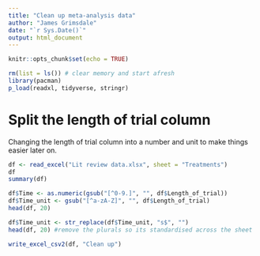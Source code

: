 ```yaml
---
title: "Clean up meta-analysis data"
author: "James Grimsdale"
date: "`r Sys.Date()`"
output: html_document
---
```


```r
knitr::opts_chunk$set(echo = TRUE)
```

```r
rm(list = ls()) # clear memory and start afresh
library(pacman)
p_load(readxl, tidyverse, stringr)
```

# Split the length of trial column

Changing the length of trial column into a number and unit to make things easier later on.

```r
df <- read_excel("Lit review data.xlsx", sheet = "Treatments")
df
summary(df)
```
```r
df$Time <- as.numeric(gsub("[^0-9.]", "", df$Length_of_trial))
df$Time_unit <- gsub("[^a-zA-Z]", "", df$Length_of_trial)
head(df, 20)
```
```r
df$Time_unit <- str_replace(df$Time_unit, "s$", "")
head(df, 20) #remove the plurals so its standardised across the sheet
```


```r
write_excel_csv2(df, "Clean up")
```



